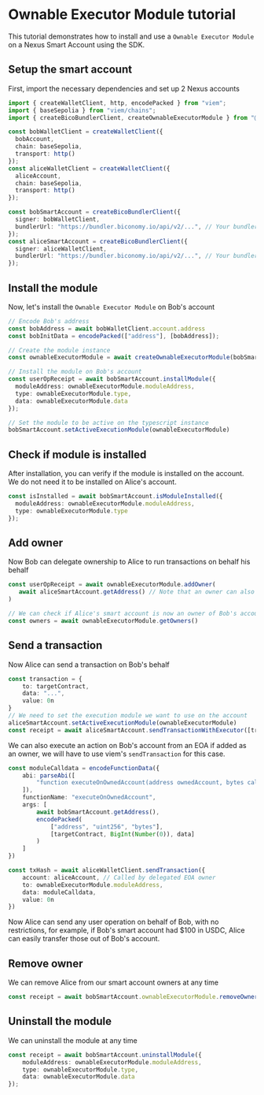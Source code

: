 # Ownable Executor Module tutorial 

This tutorial demonstrates how to install and use a `Ownable Executor Module` on a Nexus Smart Account using the SDK.

## Setup the smart account

First, import the necessary dependencies and set up 2 Nexus accounts

```typescript
import { createWalletClient, http, encodePacked } from "viem";
import { baseSepolia } from "viem/chains";
import { createBicoBundlerClient, createOwnableExecutorModule } from "@biconomy/account";

const bobWalletClient = createWalletClient({
  bobAccount,
  chain: baseSepolia,
  transport: http()
});
const aliceWalletClient = createWalletClient({
  aliceAccount,
  chain: baseSepolia,
  transport: http()
});

const bobSmartAccount = createBicoBundlerClient({
  signer: bobWalletClient,
  bundlerUrl: "https://bundler.biconomy.io/api/v2/...", // Your bundler URL
});
const aliceSmartAccount = createBicoBundlerClient({
  signer: aliceWalletClient,
  bundlerUrl: "https://bundler.biconomy.io/api/v2/...", // Your bundler URL
});
```

## Install the module
Now, let's install the `Ownable Executor Module` on Bob's account

```typescript
// Encode Bob's address
const bobAddress = await bobWalletClient.account.address
const bobInitData = encodePacked(["address"], [bobAddress]);

// Create the module instance
const ownableExecutorModule = await createOwnableExecutorModule(bobSmartAccount, bobInitData)

// Install the module on Bob's account
const userOpReceipt = await bobSmartAccount.installModule({
  moduleAddress: ownableExecutorModule.moduleAddress,
  type: ownableExecutorModule.type,
  data: ownableExecutorModule.data
});

// Set the module to be active on the typescript instance
bobSmartAccount.setActiveExecutionModule(ownableExecutorModule)
```

## Check if module is installed
After installation, you can verify if the module is installed on the account.
We do not need it to be installed on Alice's account.

```typescript
const isInstalled = await bobSmartAccount.isModuleInstalled({
  moduleAddress: ownableExecutorModule.moduleAddress,
  type: ownableExecutorModule.type
});
```

## Add owner
Now Bob can delegate ownership to Alice to run transactions on behalf his behalf

```typescript
const userOpReceipt = await ownableExecutorModule.addOwner(
   await aliceSmartAccount.getAddress() // Note that an owner can also be an EOA
)

// We can check if Alice's smart account is now an owner of Bob's account
const owners = await ownableExecutorModule.getOwners() 
```

## Send a transaction 
Now Alice can send a transaction on Bob's behalf

```typescript
const transaction = {
    to: targetContract,
    data: "...",
    value: 0n
}
// We need to set the execution module we want to use on the account 
aliceSmartAccount.setActiveExecutionModule(ownableExecutorModule)
const receipt = await aliceSmartAccount.sendTransactionWithExecutor([transaction], bobSmartAccountAddress);
```

We can also execute an action on Bob's account from an EOA if added as an owner, we will have to use viem's `sendTransaction` for this case.

```typescript
const moduleCalldata = encodeFunctionData({
    abi: parseAbi([
        "function executeOnOwnedAccount(address ownedAccount, bytes callData)"
    ]),
    functionName: "executeOnOwnedAccount",
    args: [
        await bobSmartAccount.getAddress(),
        encodePacked(
            ["address", "uint256", "bytes"],
            [targetContract, BigInt(Number(0)), data]
        )
    ]
})

const txHash = await aliceWalletClient.sendTransaction({
    account: aliceAccount, // Called by delegated EOA owner
    to: ownableExecutorModule.moduleAddress,
    data: moduleCalldata,
    value: 0n
})
```

Now Alice can send any user operation on behalf of Bob, with no restrictions, for example, if Bob's smart account had $100 in USDC, Alice can easily transfer those out of Bob's account. 

## Remove owner
We can remove Alice from our smart account owners at any time

```typescript
const receipt = await bobSmartAccount.ownableExecutorModule.removeOwner(aliceSmartAccountAddress);
```

## Uninstall the module
We can uninstall the module at any time

```typescript
const receipt = await bobSmartAccount.uninstallModule({
    moduleAddress: ownableExecutorModule.moduleAddress,
    type: ownableExecutorModule.type,
    data: ownableExecutorModule.data
});
```